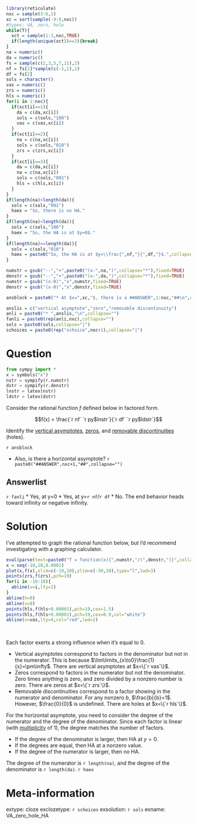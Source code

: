 ```r
library(reticulate)
nxc = sample(3:6,1)
xc = sort(sample(-9:9,nxc))
#types: VA, zero, hole
while(T){
  xct = sample(1:3,nxc,TRUE)
  if(length(unique(xct))==3){break}
}
na = numeric()
da = numeric()
fs = sample(c(2,3,5,7,11),2)
nf = fs[1]*sample(c(-1,1),1)
df = fs[2]
sols = character()
vas = numeric()
zrs = numeric()
hls = numeric()
for(i in 1:nxc){
  if(xct[i]==1){
    da = c(da,xc[i])
    sols = c(sols,"100")
    vas = c(vas,xc[i])
  }
  if(xct[i]==2){
    na = c(na,xc[i])
    sols = c(sols,"010")
    zrs = c(zrs,xc[i])
  }
  if(xct[i]==3){
    da = c(da,xc[i])
    na = c(na,xc[i])
    sols = c(sols,"001")
    hls = c(hls,xc[i])
  }
}
if(length(na)>length(da)){
  sols = c(sols,"001")
  haex = "So, there is no HA."
}
if(length(na)<length(da)){
  sols = c(sols,"100")
  haex = "So, the HA is at $y=0$."
}
if(length(na)==length(da)){
  sols = c(sols,"010")
  haex = paste0("So, the HA is at $y=\\frac{",nf,"}{",df,"}$.",collapse="")
}

numstr = gsub("--","+",paste0("(x-",na,")",collapse="*"),fixed=TRUE)
denstr = gsub("--","+",paste0("(x-",da,")",collapse="*"),fixed=TRUE)
numstr = gsub("(x-0)","x",numstr,fixed=TRUE)
denstr = gsub("(x-0)","x",denstr,fixed=TRUE)

ansblock = paste0("* At $x=",xc,"$, there is a ##ANSWER",1:nxc,"##\n",collapse="")

anslis = c("vertical asymptote","zero","removable discontinuity")
anli = paste0("* ",anslis,"\n",collapse="")
fanli = paste0(rep(anli,nxc),collapse="")
sols = paste0(sols,collapse="|")
schoices = paste0(rep("schoice",nxc+1),collapse="|")
```


Question
========

```python
from sympy import *
x = symbols("x")
nstr = sympify(r.numstr)
dstr = sympify(r.denstr)
lnstr = latex(nstr)
ldstr = latex(dstr)
```



Consider the rational function $f$ defined below in factored form.

$$f(x) = \frac{`r nf` `r py$lnstr`}{`r df` `r py$ldstr`}$$

Identify the [vertical asymptotes](https://en.wikipedia.org/wiki/Asymptote#Vertical_asymptotes), [zeros](https://en.wikipedia.org/wiki/Zero_of_a_function), and [removable discontinuities](https://en.wikipedia.org/wiki/Classification_of_discontinuities#Removable_discontinuity) (holes).

`r ansblock`



* Also, is there a horizontal asymptote? `r paste0("##ANSWER",nxc+1,"##",collapse="")`



Answerlist
--------
`r fanli`
* Yes, at y=0
* Yes, at y=`r nf`/`r df`
* No. The end behavior heads toward infinity or negative infinity.

Solution
========

I've attempted to graph the rational function below, but I'd recommend investigating with a graphing calculator.

```r
eval(parse(text=paste0("f = function(x){",numstr,"/(",denstr,")}",collapse="")))
x = seq(-10,10,0.0001)
plot(x,f(x),xlim=c(-10,10),ylim=c(-30,30),type="l",lwd=3)
points(zrs,f(zrs),pch=19)
for(i in -10:10){
  abline(v=i,lty=2)
}
abline(h=0)
abline(v=0)
points(hls,f(hls+0.00001),pch=19,cex=1.5)
points(hls,f(hls+0.00001),pch=19,cex=0.9,col="white")
abline(v=vas,lty=4,col="red",lwd=2)
```
\

Each factor exerts a strong influence when it's equal to 0.

* Vertical asymptotes correspond to factors in the denominator but not in the numerator. This is because $\lim\limits_{x\to0}\frac{1}{x}=\pm\infty$. There are vertical asymptotes at $x=\{`r vas`\}$.
* Zeros correspond to factors in the numerator but not the denominator. Zero times anything is zero, and zero divided by a nonzero number is zero. There are zeros at $x=\{`r zrs`\}$.
* Removable discontinuities correspond to a factor showing in the numerator and denominator. For any nonzero $b$, $\frac{b}{b}=1$. However, $\frac{0}{0}$ is undefined.  There are holes at $x=\{`r hls`\}$.

For the horizontal asymptote, you need to consider the degree of the numerator and the degree of the denominator. Since each factor is linear (with [multiplicity](https://en.wikipedia.org/wiki/Multiplicity_(mathematics)) of 1), the degree matches the number of factors.

* If the degree of the denominator is larger, then HA at $y=0$.
* If the degrees are equal, then HA at a nonzero value.
* If the degree of the numerator is larger, then no HA.

The degree of the numerator is `r length(na)`, and the degree of the denominator is `r length(da)`. `r haex`


Meta-information
============
extype: cloze
exclozetype: `r schoices`
exsolution: `r sols`
exname: VA_zero_hole_HA